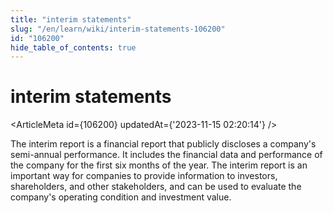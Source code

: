 ```yaml
---
title: "interim statements"
slug: "/en/learn/wiki/interim-statements-106200"
id: "106200"
hide_table_of_contents: true
---
```



# interim statements

<ArticleMeta id={106200} updatedAt={'2023-11-15 02:20:14'} />
<div className='border-solid border-b border-t-0 my-4 border-[var(--ifm-color-gray-300)]' />

The interim report is a financial report that publicly discloses a company's semi-annual performance. It includes the financial data and performance of the company for the first six months of the year. The interim report is an important way for companies to provide information to investors, shareholders, and other stakeholders, and can be used to evaluate the company's operating condition and investment value.

